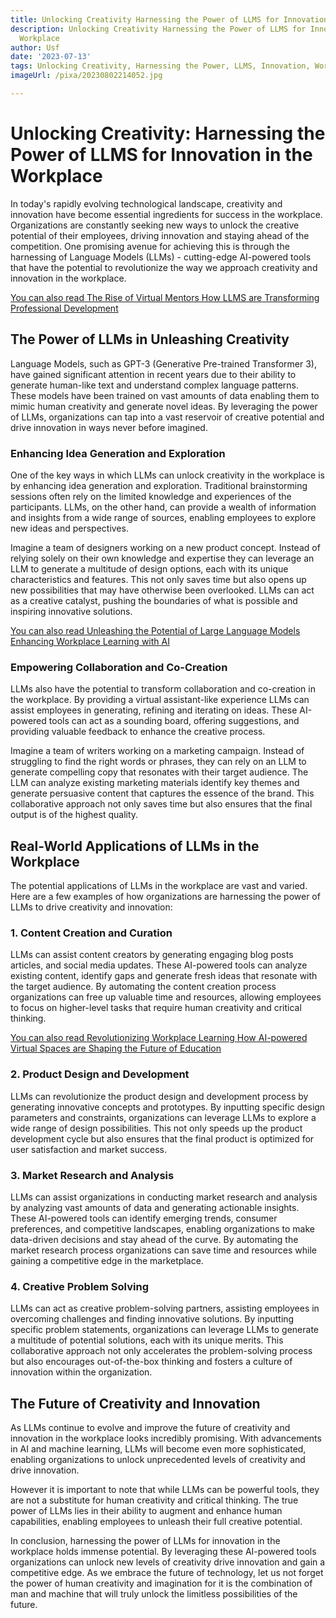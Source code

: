 ```yaml
---
title: Unlocking Creativity Harnessing the Power of LLMS for Innovation in the Workplace
description: Unlocking Creativity Harnessing the Power of LLMS for Innovation in the
  Workplace
author: Usf
date: '2023-07-13'
tags: Unlocking Creativity, Harnessing the Power, LLMS, Innovation, Workplace
imageUrl: /pixa/20230802214052.jpg

---
```

# Unlocking Creativity: Harnessing the Power of  LLMS  for Innovation in the Workplace

In today's rapidly evolving technological landscape, creativity and innovation have become  essential ingredients for success in the workplace. Organizations are constantly  seeking new ways to unlock the creative  potential of their employees, driving innovation and staying ahead of the competition. One promising avenue for achieving this is through the harnessing of Language Models (LLMs) - cutting-edge AI-powered  tools that  have the potential to revolutionize the way we approach creativity  and innovation in the workplace.

[You can also read The Rise of  Virtual Mentors How  LLMS are Transforming Professional Development](The%20Rise%20of%20Virtual%20Mentors%20How%20LLMS%20are%20Transforming%20Professional%20Development)


## The Power of  LLMs in Unleashing Creativity

Language Models,  such as GPT-3 (Generative Pre-trained Transformer 3), have gained significant attention in recent years due to their ability  to generate human-like text and understand complex language patterns. These models have been  trained on vast amounts of data enabling  them to mimic human  creativity and generate  novel ideas. By  leveraging the power of LLMs, organizations can tap into a vast reservoir  of creative potential and drive innovation in ways never before imagined.

###  Enhancing Idea Generation and Exploration

One of the key ways in which LLMs can unlock  creativity  in the workplace is by enhancing idea generation and exploration. Traditional brainstorming sessions often rely  on  the limited knowledge and experiences of the  participants. LLMs, on the other hand, can provide a  wealth of information and insights from a wide range of sources, enabling employees to explore new ideas and perspectives.

Imagine a team of designers working on a new product concept. Instead of relying solely on their own knowledge  and expertise they can leverage an LLM to generate a multitude of design options, each with its unique characteristics and features. This not only saves  time but also  opens up new  possibilities that may have otherwise been overlooked. LLMs can act as a creative catalyst, pushing the boundaries of  what is possible  and inspiring innovative solutions.

[You can  also read Unleashing the Potential of Large Language Models  Enhancing Workplace Learning  with AI](Unleashing%20the%20Potential%20of%20Large%20Language%20Models%20Enhancing%20Workplace%20Learning%20with%20AI)


###  Empowering Collaboration and Co-Creation

LLMs also  have the potential to transform collaboration and  co-creation in the workplace. By providing a virtual assistant-like experience LLMs can assist employees in generating, refining and iterating on ideas. These AI-powered tools can act as a sounding  board, offering suggestions, and providing valuable  feedback to enhance the creative process.

Imagine a  team of  writers working on a marketing campaign. Instead of struggling to  find the right words  or phrases, they can rely on an  LLM to generate compelling copy that  resonates with  their target  audience. The LLM can analyze existing marketing materials identify key themes and generate persuasive content that captures the essence of the brand. This collaborative approach not only saves  time but also ensures that the  final output  is of the highest  quality.

## Real-World Applications of LLMs in the  Workplace

The potential applications of LLMs in the workplace are vast and varied. Here are a few examples of how organizations are harnessing the power of LLMs to drive creativity and innovation:

### 1. Content Creation and Curation

LLMs can assist  content  creators by generating engaging blog posts articles, and social media updates. These AI-powered tools can analyze existing content, identify gaps and generate fresh ideas that resonate with  the target audience. By automating the content creation process organizations can free up valuable time and  resources, allowing employees to focus on  higher-level tasks that require human creativity and critical thinking.

[You can also read Revolutionizing Workplace Learning How AI-powered Virtual Spaces are Shaping the Future of Education](Revolutionizing%20Workplace%20Learning%20How%20AI-powered%20Virtual%20Spaces%20are%20Shaping%20the%20Future%20of%20Education)


### 2.  Product Design and Development

LLMs can revolutionize the product design and development process by generating innovative concepts and prototypes. By inputting specific design parameters and constraints, organizations can leverage LLMs to explore a  wide range of design possibilities. This not only speeds  up the product development cycle but also ensures that the  final product is optimized  for user satisfaction and  market  success.

### 3. Market Research and Analysis

LLMs  can assist organizations in conducting market research and analysis by analyzing vast amounts of data and  generating actionable insights. These AI-powered tools  can identify emerging trends, consumer preferences, and competitive landscapes, enabling organizations to make data-driven decisions and stay ahead of the curve. By automating  the market research  process organizations can save time and  resources while gaining a competitive edge in the  marketplace.

### 4. Creative Problem Solving

LLMs can  act as  creative problem-solving partners, assisting employees in overcoming challenges and finding  innovative solutions.  By inputting specific problem statements, organizations can leverage LLMs to  generate a multitude of  potential solutions, each with its unique  merits. This collaborative approach not only  accelerates the problem-solving process but also encourages out-of-the-box thinking and fosters a  culture of innovation within the  organization.

## The Future of Creativity and Innovation

As LLMs continue to evolve and improve the future  of creativity and innovation in  the workplace looks incredibly promising.  With advancements in AI and machine learning, LLMs will become even more sophisticated, enabling organizations  to unlock unprecedented levels of creativity  and drive innovation.

However it is important to note that while LLMs can be powerful tools, they are  not a substitute for human creativity and critical thinking. The true power of LLMs lies in their ability to  augment and enhance human capabilities, enabling employees to unleash their full creative potential.

In conclusion, harnessing  the power of LLMs for innovation in the workplace holds immense potential. By  leveraging these AI-powered tools  organizations can unlock new levels of creativity drive innovation and gain a competitive edge. As we embrace the future of technology, let us not forget the power of human creativity and imagination for it is the combination of man and machine that will truly unlock the limitless possibilities of the  future.